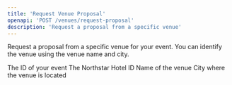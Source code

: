 ```yaml
---
title: 'Request Venue Proposal'
openapi: 'POST /venues/request-proposal'
description: 'Request a proposal from a specific venue'
---
```


Request a proposal from a specific venue for your event. You can identify the venue using the venue name and city.

<ParamField body="event_id" type="number" required>
  The ID of your event
</ParamField>

<ParamField body="ntm_id" type="string" optional>
  The Northstar Hotel ID
</ParamField>

<ParamField body="venue_name" type="string" required>
  Name of the venue
</ParamField>

<ParamField body="venue_city" type="string" required>
  City where the venue is located
</ParamField> 